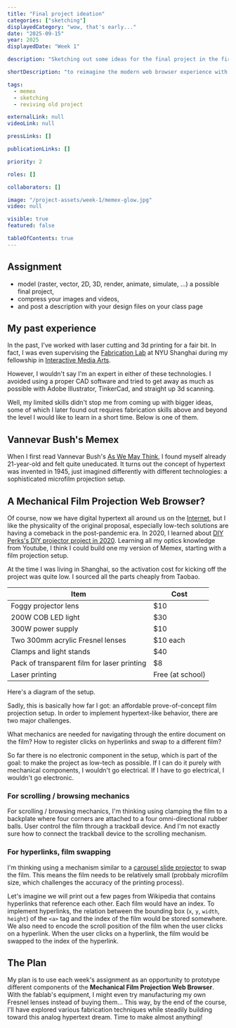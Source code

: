 ```yaml
---
title: "Final project ideation"
categories: ["sketching"]
displayedCategory: "wow, that's early..."
date: "2025-09-15"
year: 2025
displayedDate: "Week 1"

description: "Sketching out some ideas for the final project in the first week. Probably making a version of Memex by reimagining the modern web browser experience with low tech."

shortDescription: "to reimagine the modern web browser experience with low tech, kinda like Memex."

tags:
  - memex
  - sketching
  - reviving old project

externalLink: null
videoLink: null

pressLinks: []

publicationLinks: []

priority: 2

roles: []

collaborators: []

image: "/project-assets/week-1/memex-glow.jpg"
video: null

visible: true
featured: false

tableOfContents: true
---
```


## Assignment

- model (raster, vector, 2D, 3D, render, animate, simulate, ...) a possible final project,
- compress your images and videos,
- and post a description with your design files on your class page

## My past experience

In the past, I've worked with laser cutting and 3d printing for a fair bit. In fact, I was even supervising the [Fabrication Lab](https://wp.nyu.edu/nyushanghai-fabrication-lab/) at NYU Shanghai during my fellowship in [Interactive Media Arts](https://shanghai.nyu.edu/content/interactive-media-arts).

<Media
  widthPercentage={66}
  src="/project-assets/week-1/nyu-shanghai-ima-fabrication-lab.jpg"
  caption="Fabrication Lab at Interactive Media Arts at NYU Shanghai."
  copyright="NYU Shanghai"
/>

However, I wouldn't say I'm an expert in either of these technologies. I avoided using a proper CAD software and tried to get away as much as possible with Adobe Illustrator, TinkerCad, and straight up 3d scanning.

<Media
  widthPercentage={50}
  src="/project-assets/week-1/yufeng-tinkercad-2020.jpeg"
  caption="Yufeng's juvenile TinkerCad project in 2020."
/>

Well, my limited skills didn't stop me from coming up with bigger ideas, some of which I later found out requires fabrication skills above and beyond the level I would like to learn in a short time. Below is one of them.

## Vannevar Bush's Memex

When I first read Vannevar Bush's [As We May Think](https://www.theatlantic.com/magazine/archive/1945/07/as-we-may-think/303881/), I found myself already 21-year-old and felt quite uneducated. It turns out the concept of hypertext was invented in 1945, just imagined differently with different technologies: a sophisticated microfilm projection setup.

<Media
  widthPercentage={66}
  src="/project-assets/week-1/life-magazine-memex-screenshot.webp"
  caption="Vannevar Bush's concept of Memex as featured in Life Magazine in 1945."
  copyright="Life Magazine"
/>

## A Mechanical Film Projection Web Browser?

Of course, now we have digital hypertext all around us on the [Internet](https://en.wikipedia.org/wiki/Internet), but I like the physicality of the original proposal, especially low-tech solutions are having a comeback in the post-pandemic era. In 2020, I learned about [DIY Perks's DIY projector project in 2020](https://www.youtube.com/watch?v=YfvTjQ9MCwY). Learning all my optics knowledge from Youtube, I think I could build one my version of Memex, starting with a film projection setup.

<Media
  widthPercentage={66}
  src="/project-assets/week-1/diy-projector-diy-perks.jpeg"
  caption="DIY Perks's DIY projector project."
  copyright="DIY Perks"
/>

At the time I was living in Shanghai, so the activation cost for kicking off the project was quite low. I sourced all the parts cheaply from Taobao.

| Item                                        | Cost             |
| ------------------------------------------- | ---------------- |
| Foggy projector lens                        | $10              |
| 200W COB LED light                          | $30              |
| 300W power supply                           | $10              |
| Two 300mm acrylic Fresnel lenses            | $10 each         |
| Clamps and light stands                     | $40              |
| Pack of transparent film for laser printing | $8               |
| Laser printing                              | Free (at school) |

<GridSection columnCount={2}>
  <Media
    src="/project-assets/week-1/film-projection-202104-1.jpeg"
    caption="Yufeng's prototype for custom-made film projection setup, projecting 'As We May Think' in 2021."
  />
  <Media
    src="/project-assets/week-1/film-projection-202104-2.jpeg"
    caption="Yufeng's prototype for custom-made film projection setup in 2021."
  />
</GridSection>

Here's a diagram of the setup.

<Media
  widthPercentage={66}
  src="/project-assets/week-1/film-projection-diagram.jpg"
  caption="Diagram of the film projection setup."
/>

Sadly, this is basically how far I got: an affordable prove-of-concept film projection setup. In order to implement hypertext-like behavior, there are two major challenges.

<GridSection columnCount={2}>
  <BulletPoint
    emoji="🖱️"
    title="Scrolling / browsing mechanics"
    bgColor="#ED778D"
    textColor="#000000"
  >
    What mechanics are needed for navigating through the entire document on the
    film?
  </BulletPoint>
  <BulletPoint
    emoji="🔗"
    title="Hyperlinks, film swapping"
    bgColor="#EDFF8D"
    textColor="#000000"
  >
    How to register clicks on hyperlinks and swap to a different film?
  </BulletPoint>
</GridSection>

So far there is no electronic component in the setup, which is part of the goal: to make the project as low-tech as possible. If I can do it purely with mechanical components, I wouldn't go electrical. If I have to go electrical, I wouldn't go electronic.

### For scrolling / browsing mechanics

<Media
  widthPercentage={50}
  src="/project-assets/week-1/scroll-diagram.jpg"
  caption="Diagram of a potential scrolling mechanism."
/>

For scrolling / browsing mechanics, I'm thinking using clamping the film to a backplate where four corners are attached to a four omni-directional rubber balls. User control the film through a trackball device. And I'm not exactly sure how to connect the trackball device to the scrolling mechanism.

### For hyperlinks, film swapping

I'm thinking using a mechanism similar to a [carousel slide projector](https://en.wikipedia.org/wiki/Carousel_slide_projector) to swap the film. This means the film needs to be relatively small (probbaly microfilm size, which challenges the accuracy of the printing process).

<Media
  widthPercentage={66}
  src="/project-assets/week-1/kodak-carousel-model-4400.png"
  caption="Kodak Carousel model 4400."
  copyright="Steve Morgan / Wikimedia Commons"
/>

Let's imagine we will print out a few pages from Wikipedia that contains hyperlinks that reference each other. Each film would have an index. To implement hyperlinks, the relation between the bounding box (`x`, `y`, `width`, `height`) of the `<a>` tag and the index of the film would be stored somewhere. We also need to encode the scroll position of the film when the user clicks on a hyperlink. When the user clicks on a hyperlink, the film would be swapped to the index of the hyperlink.

## The Plan

My plan is to use each week's assignment as an opportunity to prototype different components of the **Mechanical Film Projection Web Browser**. With the fablab's equipment, I might even try manufacturing my own Fresnel lenses instead of buying them... This way, by the end of the course, I'll have explored various fabrication techniques while steadily building toward this analog hypertext dream. Time to make almost anything!
